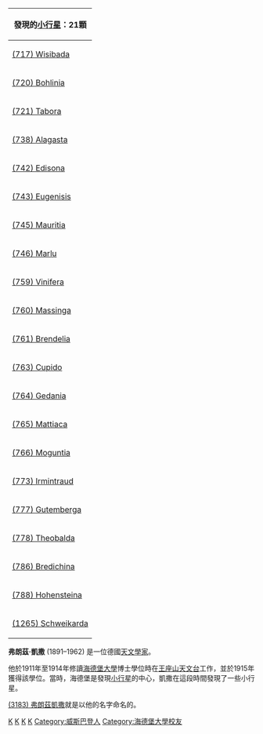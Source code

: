 {{unreferenced|time=2012-01-18T01:22:44+00:00}}
{| class="wikitable collapsible" align="right" style="margin: 1em; margin-top: 0;"
! colspan="2" style="white-space: nowrap;" | 發現的[[小行星|小行星]]：21顆
|-
| [[小行星717|(717) Wisibada]] || August 26, 1911
|-
| [[小行星720|(720) Bohlinia]] || October 18, 1911
|-
| [[小行星721|(721) Tabora]] || October 18, 1911
|-
| [[小行星738|(738) Alagasta]] || January 7, 1913
|-
| [[小行星742|(742) Edisona]] || February 23, 1913
|-
| [[小行星743|(743) Eugenisis]] || February 25, 1913
|-
| [[小行星745|(745) Mauritia]] || March 1, 1913
|-
| [[小行星746|(746) Marlu]] || March 1, 1913
|-
| [[小行星759|(759) Vinifera]] || August 26, 1913
|-
| [[小行星760|(760) Massinga]] || August 28, 1913
|-
| [[小行星761|(761) Brendelia]] || September 8, 1913
|-
| [[小行星763|(763) Cupido]] || September 25, 1913
|-
| [[小行星764|(764) Gedania]] || September 26, 1913
|-
| [[小行星765|(765) Mattiaca]] || September 26, 1913
|-
| [[小行星766|(766) Moguntia]] || September 29, 1913
|-
| [[小行星773|(773) Irmintraud]] || December 22, 1913
|-
| [[小行星777|(777) Gutemberga]] || January 24, 1914
|-
| [[小行星778|(778) Theobalda]] || January 25, 1914
|-
| [[小行星786|(786) Bredichina]] || April 20, 1914
|-
| [[小行星788|(788) Hohensteina]] || April 28, 1914
|-
| [[小行星1265|(1265) Schweikarda]] || October 18, 1911
|}
'''弗朗茲·凱撒''' (1891–1962) 是一位德國[[天文學家|天文學家]]。

他於1911年至1914年修讀[[海德堡大學|海德堡大學]]博士學位時在[[王座山天文台|王座山天文台]]工作，並於1915年獲得該學位。當時，海德堡是發現[[小行星|小行星]]的中心，凱撒在這段時間發現了一些小行星。

[[小行星3183|(3183) 弗朗茲凱撒]]就是以他的名字命名的。

{{Authority control}}
{{DEFAULTSORT:Kaiser, Franz}}

[[Category:1891年出生|K]]
[[Category:1962年逝世|K]]
[[Category:德國天文學家|K]]
[[Category:小行星發現者|K]]
[[Category:威斯巴登人|Category:威斯巴登人]]
[[Category:海德堡大學校友|Category:海德堡大學校友]]